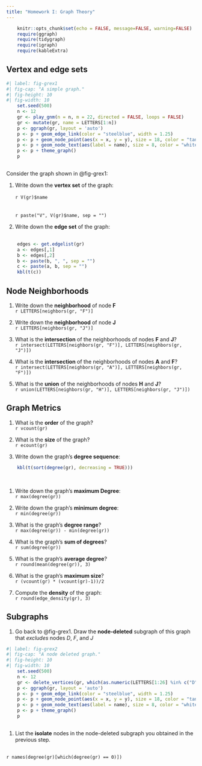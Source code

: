 ```yaml
---
title: "Homework I: Graph Theory"
---
```


```r
    knitr::opts_chunk$set(echo = FALSE, message=FALSE, warning=FALSE)
    require(ggraph)
    require(tidygraph)
    require(igraph)
    require(kableExtra)
```

## Vertex and edge sets


```r
#| label: fig-grex1
#| fig-cap: "A simple graph."
#| fig-height: 10
#| fig-width: 10
    set.seed(500)
    n <- 12
    gr <- play_gnm(n = n, m = 22, directed = FALSE, loops = FALSE)
    gr <- mutate(gr, name = LETTERS[1:n])
    p <- ggraph(gr, layout = 'auto') 
    p <- p + geom_edge_link(color = "steelblue", width = 1.25) 
    p <- p + geom_node_point(aes(x = x, y = y), size = 18, color = "tan2") 
    p <- p + geom_node_text(aes(label = name), size = 8, color = "white")
    p <- p + theme_graph() 
    p
    
```

Consider the graph shown in @fig-grex1:

1. Write down the **vertex set** of the graph: 
<br>
<br>
`r V(gr)$name`
<br>
<br>
<br>
`r paste("V", V(gr)$name, sep = "")`

1. Write down the **edge set** of the graph:
<br>
<br>
```r
    edges <- get.edgelist(gr)
    a <- edges[,1]
    b <- edges[,2]
    b <- paste(b, ", ", sep = "")
    c <- paste(a, b, sep = "")
    kbl(t(c))
```

## Node Neighborhoods

1. Write down the **neighborhood** of node **F**
<br>
`r LETTERS[neighbors(gr, "F")]`
<br>

1. Write down the **neighborhood** of node **J**
<br>
`r LETTERS[neighbors(gr, "J")]`
<br>

1. What is the **intersection** of the neighborhoods of nodes **F** and **J**?
<br>
`r intersect(LETTERS[neighbors(gr, "F")], LETTERS[neighbors(gr, "J")])`
<br>

1. What is the **intersection** of the neighborhoods of nodes **A** and **F**?
<br>
`r intersect(LETTERS[neighbors(gr, "A")], LETTERS[neighbors(gr, "F")])`
<br>

1. What is the **union** of the neighborhoods of nodes **H** and **J**? 
<br>
`r union(LETTERS[neighbors(gr, "H")], LETTERS[neighbors(gr, "J")])`
<br>

## Graph Metrics

1. What is the **order** of the graph?
<br>
`r vcount(gr)`
<br>

1. What is the **size** of the graph?
<br>
`r ecount(gr)`
<br>

1. Write down the graph's **degree sequence**:
<br>
```r
    kbl(t(sort(degree(gr), decreasing = TRUE)))
```
<br>

1. Write down the graph's **maximum Degree**:
<br>
`r max(degree(gr))`
<br>

1. Write down the graph's **minimum degree**:
<br>
`r min(degree(gr))`
<br>

1. What is the graph's **degree range**?
<br>
`r max(degree(gr)) - min(degree(gr))`
<br>

1. What is the graph's **sum of degrees**?
<br>
`r sum(degree(gr))`
<br>

1. What is the graph's **average degree**?
<br>
`r round(mean(degree(gr)), 3)`
<br>

1. What is the graph's **maximum size**?
<br>
`r (vcount(gr) * (vcount(gr)-1))/2`
<br>

1. Compute the **density** of the graph:
<br>
`r round(edge_density(gr), 3)`
<br>


## Subgraphs

1. Go back to @fig-grex1. Draw the **node-deleted** subgraph of this graph that *excludes* nodes *D*, *F*, and *J*

```r
#| label: fig-grex2
#| fig-cap: "A node deleted graph."
#| fig-height: 10
#| fig-width: 10
    set.seed(500)
    n <- 12
    gr <- delete_vertices(gr, which(as.numeric(LETTERS[1:26] %in% c("D", "F", "J")) == 1))
    p <- ggraph(gr, layout = 'auto') 
    p <- p + geom_edge_link(color = "steelblue", width = 1.25) 
    p <- p + geom_node_point(aes(x = x, y = y), size = 18, color = "tan2") 
    p <- p + geom_node_text(aes(label = name), size = 8, color = "white")
    p <- p + theme_graph() 
    p
    
```

1. List the **isolate** nodes in the node-deleted subgraph you obtained in the previous step.

<br>
`r names(degree(gr)[which(degree(gr) == 0)])`
<br>
